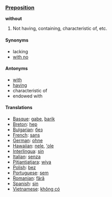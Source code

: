 === [[Preposition]] ===
'''without'''
# Not having, containing, characteristic of, etc.
==== Synonyms ====
*lacking
*[[with no]]
==== Antonyms ====
*[[with]]
*[[having]]
*characteristic of
*endowed with
==== Translations ====
*[[Basque]]: [[gabe]], [[barik]]
*[[Breton]]: [[hep]]
*[[Bulgarian]]: [[без]]
*[[French]]: [[sans]]
*[[German]]: [[ohne]]
*[[Hawaiian]]: [[nele]], [[ʻole]]
*[[Interlingua]]: [[sin]]
*[[Italian]]: [[senza]]
*[[Pitjantjatjara]]: [[wiya]]
*[[Polish]]: [[bez]]
*[[Portuguese]]: [[sem]]
*[[Romanian]]: [[fără]]
*[[Spanish]]: [[sin]]
*[[Vietnamese]]: [[không có]]